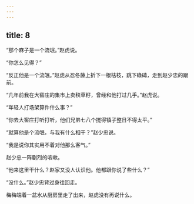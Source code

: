 ```yaml
---
---
---
```

title: 8
---



“那个麻子是一个流氓。”赵虎说。

“你怎么见得？”

“反正他是一个流氓。”赵虎从忍冬藤上折下一根枯枝，跳下碌碡，走到赵少忠的跟前。

“几年前我在大窖庄的集市上卖秧草籽，曾经和他打过几手。”赵虎说。

“年轻人打场架算件什么事？”

“你去大窖庄打听打听，他们兄弟七八个搅得镇子整日不得太平。”

“就算他是个流氓，与我有什么相干？”赵少忠说。

“我是说你其实用不着对他那么客气。”

赵少忠一阵剧烈的咳嗽。

“他来这里干什么？赵家又没人认识他。他都跟你说了些什么？”

“没什么。”赵少忠背过身往回走。

梅梅端着一盆水从厨房里走了出来，赵虎没有再说什么。